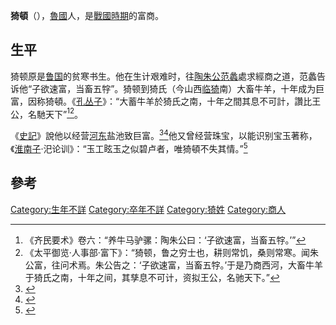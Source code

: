 {{Infobox 先秦人物
|名称= 猗顿
|图像=
|图说=
|姓=
|氏=
|名=
|字=
|别名=
|别字=
|谥号=
|时代=[[戰國時期|戰國時期]]
|国家=[[魯國|魯國]]
|身份=商人
|出生=
|逝世=
|在位=
|父=
|母=
|正妻=
|妾=
|子女=
|太子=
}}
'''猗頓'''（{{bd|？||？|catIdx=Y}}），[[魯國|魯國]]人，是[[戰國時期|戰國時期]]的富商。

==生平==
猗顿原是[[鲁国|鲁国]]的贫寒书生。他在生计艰难时，往[[陶朱公|陶朱公范蠡]]處求經商之道，范蠡告诉他“子欲速富，当畜五牸”。猗顿到猗氏（今山西[[临猗|临猗]]南）大畜牛羊，十年成为巨富，因称猗頓。《[[孔丛子|孔丛子]]》：“大蓄牛羊於猗氏之南，十年之間其息不可計，讚比王公，名馳天下”<ref>《齐民要术》卷六：“养牛马驴骡：陶朱公曰：‘子欲速富，当畜五牸。’”</ref><ref>《太平御览·人事部·富下》：“猗顿，鲁之穷士也，耕则常饥，桑则常寒。闻朱公富，往问术焉。朱公告之：‘子欲速富，当畜五牸。’于是乃商西河，大畜牛羊于猗氏之南，十年之间，其孳息不可计，资拟王公，名驰天下。” </ref>。

《[[史記|史記]]》說他以经营[[河东|河东]]盐池致巨富。<ref>{{wikisource-inline|史記/卷129#猗頓、郭縱|史記卷一百二十九 貨殖列傳}}</ref><ref>{{wikisource-inline|史記三家註/卷129}}</ref>他又曾经营珠宝，以能识别宝玉著称，《[[淮南子|淮南子]]·汜论训》：“玉工眩玉之似碧卢者，唯猗頓不失其情。”<ref>{{wikisource-inline|淮南子/氾論訓}}</ref>

==參考==
{{Reflist}}

[[Category:生年不詳|Category:生年不詳]]
[[Category:卒年不詳|Category:卒年不詳]]
[[Category:猗姓|Category:猗姓]]
[[Category:商人|Category:商人]]